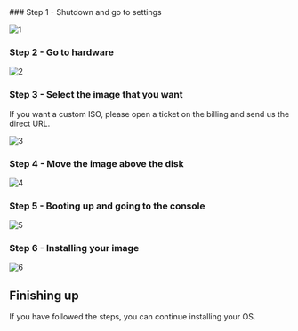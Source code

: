 
<Steps>
### Step 1 - Shutdown and go to settings
 
![1](assets/images/convoy/image/1.png)
 
### Step 2 - Go to hardware

![2](assets/images/convoy/image/2.png)

### Step 3 - Select the image that you want

<Callout type="info" emoji="ℹ️">
  If you want a custom ISO, please open a ticket on the billing and send us the direct URL.
</Callout>

![3](assets/images/convoy/image/3.png)

### Step 4 - Move the image above the disk

![4](assets/images/convoy/image/4.png)


### Step 5 - Booting up and going to the console

![5](assets/images/convoy/image/5.png)


### Step 6 - Installing your image

![6](assets/images/convoy/image/6.png)

</Steps>

## Finishing up
If you have followed the steps, you can continue installing your OS.